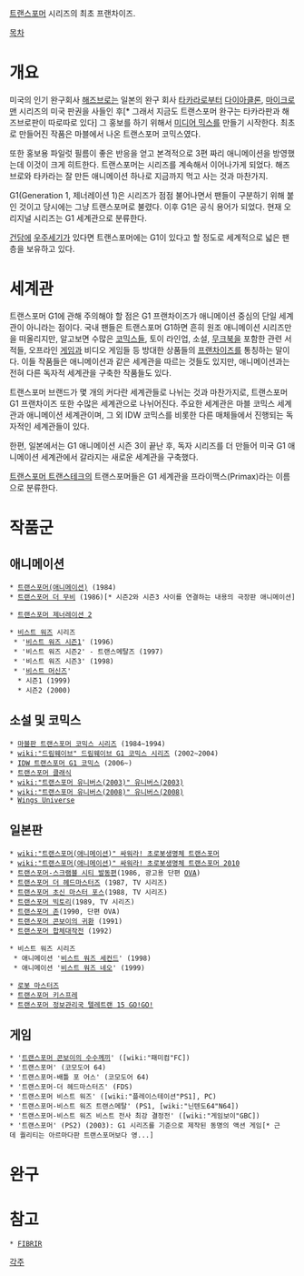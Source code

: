 [[트랜스포머]] 시리즈의 최초 프랜차이즈.

[[목차]]

= 개요 =
미국의 인기 완구회사 [[해즈브로]]는 일본의 완구 회사 [[타카라]]로부터 [[다이아클론]], [[마이크로맨]] 시리즈의 미국 판권을 사들인 후[* 그래서 지금도 트랜스포머 완구는 타카라판과 해즈브로판이 따로따로 있다] 그 홍보를 하기 위해서 [[미디어 믹스]]를 만들기 시작한다. 최초로 만들어진 작품은 마블에서 나온 트랜스포머 코믹스였다.

또한 홍보용 파일럿 필름이 좋은 반응을 얻고 본격적으로 3편 짜리 애니메이션을 방영했는데 이것이 크게 히트한다. 트랜스포머는 시리즈를 계속해서 이어나가게 되었다. 해즈브로와 타카라는 잘 만든 애니메이션 하나로 지금까지 먹고 사는 것과 마찬가지.

G1(Generation 1, 제너레이션 1)은 시리즈가 점점 불어나면서 팬들이 구분하기 위해 붙인 것이고 당시에는 그냥 트랜스포머로 불렸다. 이후 G1은 공식 용어가 되었다. 현재 오리지널 시리즈는 G1 세계관으로 분류한다.

[[건담]]에 [[우주세기]]가 있다면 트랜스포머에는 G1이 있다고 할 정도로 세계적으로 넓은 팬층을 보유하고 있다.

= 세계관 =
트랜스포머 G1에 관해 주의해야 할 점은 G1 프랜차이즈가 애니메이션 중심의 단일 세계관이 아니라는 점이다. 국내 팬들은 트랜스포머 G1하면 흔히 원조 애니메이션 시리즈만을 떠올리지만, 알고보면 수많은 [[코믹스]]들, 토이 라인업, 소설, [[무크북]]을 포함한 관련 서적들, 오프라인 [[게임]]과 비디오 게임들 등 방대한 상품들의 [[프랜차이즈]]를 통칭하는 말이다. 이들 작품들은 애니메이션과 같은 세계관을 따르는 것들도 있지만, 애니메이션과는 전혀 다른 독자적 세계관을 구축한 작품들도 있다.

트랜스포머 브랜드가 몇 개의 커다란 세계관들로 나뉘는 것과 마찬가지로, 트랜스포머 G1 프랜차이즈 또한 수많은 세계관으로 나뉘어진다. 주요한 세계관은 마블 코믹스 세계관과 애니메이션 세계관이며, 그 외 IDW 코믹스를 비롯한 다른 매체들에서 진행되는 독자적인 세계관들이 있다.

한편, 일본에서는 G1 애니메이션 시즌 3이 끝난 후, 독자 시리즈를 더 만들어 미국 G1 애니메이션 세계관에서 갈라지는 새로운 세계관을 구축했다.

[[트랜스포머 트랜스테크]]의 트랜스포머들은 G1 세계관을 프라이맥스(Primax)라는 이름으로 분류한다.

= 작품군 =
== 애니메이션 ==
 * [[트랜스포머(애니메이션)]] (1984)
 * [[트랜스포머 더 무비]] (1986)[* 시즌2와 시즌3 사이를 연결하는 내용의 극장판 애니메이션]

 * [[트랜스포머 제너레이션 2]]

 * [[비스트 워즈]] 시리즈
  * '[[비스트 워즈 시즌1]]' (1996)
  * '비스트 워즈 시즌2' - 트랜스메탈즈 (1997)
  * '비스트 워즈 시즌3' (1998)
  * '[[비스트 머신즈]]'
   * 시즌1 (1999)
   * 시즌2 (2000)


== 소설 및 코믹스 ==
 * [[마블판 트랜스포머 코믹스 시리즈]] (1984~1994)
 * [[wiki:"드림웨이브" 드림웨이브 G1 코믹스 시리즈]] (2002~2004)
 * [[IDW 트랜스포머 G1 코믹스]] (2006~)
 * [[트랜스포머 클래식]]
 * [[wiki:"트랜스포머 유니버스(2003)" 유니버스(2003)]]
 * [[wiki:"트랜스포머 유니버스(2008)" 유니버스(2008)]]
 * [[Wings Universe]]

== 일본판 ==
 * [[wiki:"트랜스포머(애니메이션)" 싸워라! 초로봇생명체 트랜스포머]]
 * [[wiki:"트랜스포머(애니메이션)" 싸워라! 초로봇생명체 트랜스포머 2010]]
 * [[트랜스포머-스크램블 시티 발동편]](1986, 광고용 단편 [[OVA]])
 * [[트랜스포머 더 헤드마스터즈]] (1987, TV 시리즈)
 * [[트랜스포머 초신 마스터 포스]](1988, TV 시리즈)
 * [[트랜스포머 빅토리]](1989, TV 시리즈)
 * [[트랜스포머 존]](1990, 단편 OVA)
 * [[트랜스포머 콘보이의 귀환]] (1991)
 * [[트랜스포머 합체대작전]] (1992)

 * 비스트 워즈 시리즈
  * 애니메이션 '[[비스트 워즈 세컨드]]' (1998)
  * 애니메이션 '[[비스트 워즈 네오]]' (1999)


 * [[로봇 마스터즈]]
 * [[트랜스포머 키스프레]]
 * [[트랜스포머 정보관리국 텔레트랜 15 GO!GO!]]

== 게임 ==
 * '[[트랜스포머 콘보이의 수수께끼]]' ([wiki:"패미컴"FC])
 * '트랜스포머' (코모도어 64)
 * '트랜스포머-배틀 포 어스' (코모도어 64)
 * '트랜스포머-더 헤드마스터즈' (FDS)
 * '트랜스포머 비스트 워즈' ([wiki:"플레이스테이션"PS1], PC)
 * '트랜스포머-비스트 워즈 트랜스메탈' (PS1, [wiki:"닌텐도64"N64])
 * '트랜스포머-비스트 워즈 비스트 전사 최강 결정전' ([wiki:"게임보이"GBC])
 * '트랜스포머' (PS2) (2003): G1 시리즈를 기준으로 제작된 동명의 액션 게임[* 근데 퀄리티는 아르마다판 트랜스포머보다 영...]

= 완구 =

= 참고 =
 * [[FIBRIR]]

[[각주]]
